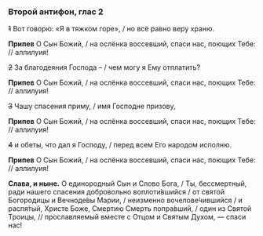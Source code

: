 ### Второй антифон, глас 2

~~1~~ Вот говорю: «Я в тяжком горе», / но всё равно веру храню.

**Припев** О Сын Божий, / на ослёнка воссевший, спаси нас, поющих Тебе: // аллилуия!

~~2~~ За благодеяния Господа – / чем могу я Ему отплатить?

**Припев** О Сын Божий, / на ослёнка воссевший, спаси нас, поющих Тебе: // аллилуия!

~~3~~ Чашу спасения приму, / имя Господне призову,

**Припев** О Сын Божий, / на ослёнка воссевший, спаси нас, поющих Тебе: // аллилуия!

~~4~~ и обеты, что дал я Господу, / перед всем Его народом исполню.

**Припев** О Сын Божий, / на ослёнка воссевший, спаси нас, поющих Тебе: // аллилуия!

**Слава, и ныне.** О единородный Сын и Слово Бога, / Ты, бессмертный, ради нашего спасения добровольно воплоти́вшийся / от святой Богородицы и Вечноде́вы Марии, /  неизменно вочелове́чившийся / и распя́тый, Христе Боже, Смертию Смерть попра́вший, / один из Святой Троицы, // прославляемый вместе с Отцом и Святым Духом, — спаси нас!
